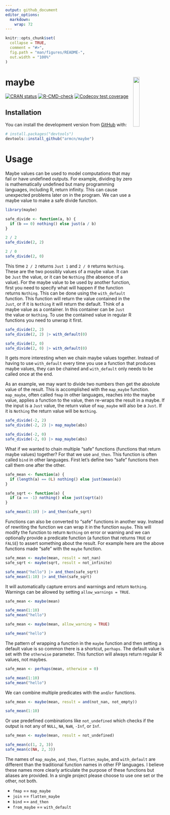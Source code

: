 ```yaml
---
output: github_document
editor_options: 
  markdown: 
    wrap: 72
---
```


<!-- README.md is generated from README.Rmd. Please edit that file -->

```r
knitr::opts_chunk$set(
  collapse = TRUE,
  comment = "#>",
  fig.path = "man/figures/README-",
  out.width = "100%"
)
```

# maybe <img src="man/figures/hex.png" align="right" style="width: 20%;"/>

<!-- badges: start -->

[![CRAN
status](https://www.r-pkg.org/badges/version/maybe)](https://CRAN.R-project.org/package=maybe)
[![R-CMD-check](https://github.com/armcn/maybe/workflows/R-CMD-check/badge.svg)](https://github.com/armcn/maybe/actions)
[![Codecov test
coverage](https://codecov.io/gh/armcn/maybe/branch/main/graph/badge.svg)](https://codecov.io/gh/armcn/maybe?branch=main)

<!-- badges: end -->

## Installation

You can install the development version from
[GitHub](https://github.com/) with:

``` r
# install.packages("devtools")
devtools::install_github("armcn/maybe")
```

# Usage

Maybe values can be used to model computations that may fail or have
undefined outputs. For example, dividing by zero is mathematically
undefined but many programming languages, including R, return infinity.
This can cause unexpected problems later on in the program. We can use a
maybe value to make a safe divide function.

```r
library(maybe)

safe_divide <- function(a, b) {
  if (b == 0) nothing() else just(a / b)
}

2 / 2
safe_divide(2, 2)

2 / 0
safe_divide(2, 0)
```

This time `2 / 2` returns `Just 1` and `2 / 0` returns `Nothing`. These
are the two possibly values of a maybe value. It can be `Just` the
value, or it can be `Nothing` (the absence of a value). For the maybe value to 
be used by another function, first you need to specify what will happen if the 
function returns `Nothing`. This can be done using the `with_default` function. 
This function will return the value contained in the `Just`, or if it is 
`Nothing` it will return the default. Think of a maybe value as a container.
In this container can be `Just` the value or `Nothing`. To use the contained
value in regular R functions you need to unwrap it first.

```r
safe_divide(2, 2)
safe_divide(2, 2) |> with_default(0)

safe_divide(2, 0)
safe_divide(2, 0) |> with_default(0)
```

It gets more interesting when we chain maybe values together. Instead of
having to use `with_default` every time you use a function that produces
maybe values, they can be chained and `with_default` only needs to be
called once at the end.

As an example, we may want to divide two numbers then get the absolute value of
the result. This is accomplished with the `map_maybe` function. `map_maybe`,
often called `fmap` in other languages, reaches into the maybe value, applies
a function to the value, then re-wraps the result in a maybe. If the input is
a `Just` value, the return value of `map_maybe` will also be a `Just`. If it is
`Nothing` the return value will be `Nothing`.

```r
safe_divide(-2, 2)
safe_divide(-2, 2) |> map_maybe(abs)

safe_divide(-2, 0)
safe_divide(-2, 0) |> map_maybe(abs)
```

What if we wanted to chain multiple "safe" functions (functions that
return maybe values) together? For that we use `and_then`. This function is 
often called `bind` in other languages. First let's define two "safe" functions 
then call them one after the other.

```r
safe_mean <- function(a) {
  if (length(a) == 0L) nothing() else just(mean(a))
}

safe_sqrt <- function(a) {
  if (a == -1) nothing() else just(sqrt(a))
}

safe_mean(1:10) |> and_then(safe_sqrt)
```

Functions can also be converted to "safe" functions in another way.
Instead of rewriting the function we can wrap it in the function `maybe`. This 
will modify the function to return `Nothing` on error or warning and we can
optionally provide a predicate function (a function that returns `TRUE` or
`FALSE`) to assert something about the result. For example here are the above 
functions made "safe" with the `maybe` function.

```r
safe_mean <- maybe(mean, result = not_nan)
safe_sqrt <- maybe(sqrt, result = not_infinite)

safe_mean("hello") |> and_then(safe_sqrt)
safe_mean(1:10) |> and_then(safe_sqrt)
```

It will automatically capture errors and warnings and return `Nothing`.
Warnings can be allowed by setting `allow_warnings = TRUE`.

```r
safe_mean <- maybe(mean)

safe_mean(1:10)
safe_mean("hello")

safe_mean <- maybe(mean, allow_warning = TRUE)

safe_mean("hello")
```

The pattern of wrapping a function in the `maybe` function and then setting a 
default value is so common there is a shortcut, `perhaps`. The default value is 
set with the `otherwise` parameter. This function will always return regular R 
values, not maybes.

```r
safe_mean <- perhaps(mean, otherwise = 0)

safe_mean(1:10)
safe_mean("hello")
```

We can combine multiple predicates with the `and`/`or` functions.

```r
safe_mean <- maybe(mean, result = and(not_nan, not_empty))

safe_mean(1:10)
```

Or use predefined combinations like `not_undefined` which checks if the
output is not any of `NULL`, `NA`, `NaN`, `-Inf`, or `Inf`.

```r
safe_mean <- maybe(mean, result = not_undefined)

safe_mean(c(1, 2, 3))
safe_mean(c(NA, 2, 3))
```

The names of `map_maybe`, `and_then`, `flatten_maybe`, and `with_default` are 
different than the traditional function names in other FP languages. 
I believe these names more clearly articulate the purpose of these functions
but aliases are provided. In a single project please choose to use one set or 
the other, not both.

- `fmap` == `map_maybe`
- `join` == `flatten_maybe`
- `bind` == `and_then`
- `from_maybe` == `with_default`


